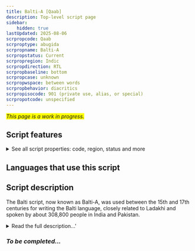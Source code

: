 ```yaml
---
title: Balti-A [Qaab]
description: Top-level script page
sidebar:
    hidden: true
lastUpdated: 2025-08-06
scrpropcode: Qaab
scrproptype: abugida
scrpropname: Balti-A
scrpropstatus: Current
scrpropregion: Indic
scrpropdirection: RTL
scrpropbaseline: bottom
scrpropcase: unknown
scrpropwspace: between words
scrpropbehavior: diacritics
scrpropisocode: 901 (private use, alias, or special)
scrpropotcode: unspecified
---
```


<span style='background-color:yellow'>_This page is a work in progress._</span>


## Script features

<details>
<summary> See all script properties: code, region, status and more</summary>
<ScriptInfo />
</details>

## Languages that use this script

<WsList script='Qaab' wsMax='5' />

## Script description

The Balti script, now known as Balti-A, was used between the 15th and 17th centuries for writing the Balti language, closely related to Ladakhi and spoken by about 308,800 people in India and Pakistan.

<details><summary>Read the full description...'</summary>_Not yet available._</details>

### _To be completed..._

